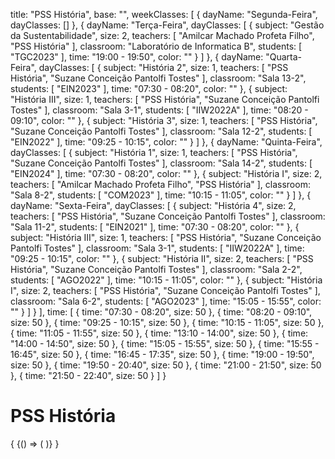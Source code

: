   title: "PSS História",
  base: "",
  weekClasses: [
    {
      dayName: "Segunda-Feira",
      dayClasses: []
    },
    {
      dayName: "Terça-Feira",
      dayClasses: [
        {
          subject: "Gestão da Sustentabilidade",
          size: 2,
          teachers: [
            "Amilcar Machado Profeta Filho",
            "PSS História"
          ],
          classroom: "Laboratório de Informatica B",
          students: [
            "TGC2023"
          ],
          time: "19:00 - 19:50",
          color: ""
        }
      ]
    },
    {
      dayName: "Quarta-Feira",
      dayClasses: [
        {
          subject: "História 2",
          size: 1,
          teachers: [
            "PSS História",
            "Suzane Conceição Pantolfi Tostes"
          ],
          classroom: "Sala 13-2",
          students: [
            "EIN2023"
          ],
          time: "07:30 - 08:20",
          color: ""
        },
        {
          subject: "História III",
          size: 1,
          teachers: [
            "PSS História",
            "Suzane Conceição Pantolfi Tostes"
          ],
          classroom: "Sala 3-1",
          students: [
            "IIW2022A"
          ],
          time: "08:20 - 09:10",
          color: ""
        },
        {
          subject: "História 3",
          size: 1,
          teachers: [
            "PSS História",
            "Suzane Conceição Pantolfi Tostes"
          ],
          classroom: "Sala 12-2",
          students: [
            "EIN2022"
          ],
          time: "09:25 - 10:15",
          color: ""
        }
      ]
    },
    {
      dayName: "Quinta-Feira",
      dayClasses: [
        {
          subject: "História 1",
          size: 1,
          teachers: [
            "PSS História",
            "Suzane Conceição Pantolfi Tostes"
          ],
          classroom: "Sala 14-2",
          students: [
            "EIN2024"
          ],
          time: "07:30 - 08:20",
          color: ""
        },
        {
          subject: "História I",
          size: 2,
          teachers: [
            "Amilcar Machado Profeta Filho",
            "PSS História"
          ],
          classroom: "Sala 8-2",
          students: [
            "COM2023"
          ],
          time: "10:15 - 11:05",
          color: ""
        }
      ]
    },
    {
      dayName: "Sexta-Feira",
      dayClasses: [
        {
          subject: "História 4",
          size: 2,
          teachers: [
            "PSS História",
            "Suzane Conceição Pantolfi Tostes"
          ],
          classroom: "Sala 11-2",
          students: [
            "EIN2021"
          ],
          time: "07:30 - 08:20",
          color: ""
        },
        {
          subject: "História III",
          size: 1,
          teachers: [
            "PSS História",
            "Suzane Conceição Pantolfi Tostes"
          ],
          classroom: "Sala 3-1",
          students: [
            "IIW2022A"
          ],
          time: "09:25 - 10:15",
          color: ""
        },
        {
          subject: "História II",
          size: 2,
          teachers: [
            "PSS História",
            "Suzane Conceição Pantolfi Tostes"
          ],
          classroom: "Sala 2-2",
          students: [
            "AGO2022"
          ],
          time: "10:15 - 11:05",
          color: ""
        },
        {
          subject: "História I",
          size: 2,
          teachers: [
            "PSS História",
            "Suzane Conceição Pantolfi Tostes"
          ],
          classroom: "Sala 6-2",
          students: [
            "AGO2023"
          ],
          time: "15:05 - 15:55",
          color: ""
        }
      ]
    }
  ],
  time: [
    {
      time: "07:30 - 08:20",
      size: 50
    },
    {
      time: "08:20 - 09:10",
      size: 50
    },
    {
      time: "09:25 - 10:15",
      size: 50
    },
    {
      time: "10:15 - 11:05",
      size: 50
    },
    {
      time: "11:05 - 11:55",
      size: 50
    },
    {
      time: "13:10 - 14:00",
      size: 50
    },
    {
      time: "14:00 - 14:50",
      size: 50
    },
    {
      time: "15:05 - 15:55",
      size: 50
    },
    {
      time: "15:55 - 16:45",
      size: 50
    },
    {
      time: "16:45 - 17:35",
      size: 50
    },
    {
      time: "19:00 - 19:50",
      size: 50
    },
    {
      time: "19:50 - 20:40",
      size: 50
    },
    {
      time: "21:00 - 21:50",
      size: 50
    },
    {
      time: "21:50 - 22:40",
      size: 50
    }
  ]
}

# PSS História

<div>
  {
    <BrowserOnly>
      {() => (
        <Grid
          title={data.title}
          weekClasses={data.weekClasses}
          time={data.time}
        />
      )}
    </BrowserOnly>
  }
</div>
